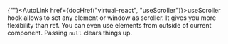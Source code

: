 
{""}<AutoLink href={docHref("virtual-react", "useScroller")}>useScroller hook</AutoLink> allows to set any element or window
as scroller. It gives you more flexibility than ref. You can even use elements from outside of current component.
Passing `null` clears things up.
